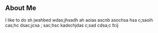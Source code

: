 ## About Me

I like to do sh jwahbed wdas;jhsadh ah aoias ascnb asochsa hsa c;saoih cas;hc dsac;jcsa ; sac;hsc kadschjdas c;sad cdsa;c fcij